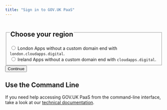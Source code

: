 ```yaml
---
title: "Sign in to GOV.UK PaaS"
---
```


<form>
  <div className="govuk-form-group">
    <fieldset className="govuk-fieldset">
      <legend className="govuk-fieldset__legend govuk-fieldset__legend--l">
        <h2 className="govuk-fieldset__heading">Choose your region</h2>
      </legend>
      <div className="govuk-radios">
        <div className="govuk-radios__item">
          <input className="govuk-radios__input" id="region-london" name="region" type="radio" value="london" defaultChecked={true} aria-describedby="region-london-hint" />
          <label className="govuk-label govuk-radios__label govuk-label--s" htmlFor="region-london">London</label>
          <span id="region-london-hint" className="govuk-hint govuk-radios__hint">Apps without a custom domain end with <code>london.cloudapps.digital</code>.</span>
        </div>
        <div className="govuk-radios__item">
          <input className="govuk-radios__input" id="region-ireland" name="region" type="radio" value="ireland" aria-describedby="region-ireland-hint" />
          <label className="govuk-label govuk-radios__label govuk-label--s" htmlFor="region-ireland">Ireland</label>
          <span id="region-ireland-item-hint" className="govuk-hint govuk-radios__hint"> Apps without a custom domain end with <code>cloudapps.digital</code>.</span>
        </div>
      </div>
    </fieldset>
  </div>
  <Button element="input">Continue</Button>
</form>

## Use the Command Line

If you need help accessing GOV.UK PaaS from the command-line interface, take a look at our [technical documentation](https://docs.cloud.service.gov.uk/get_started.html#set-up-the-cloud-foundry-command-line).